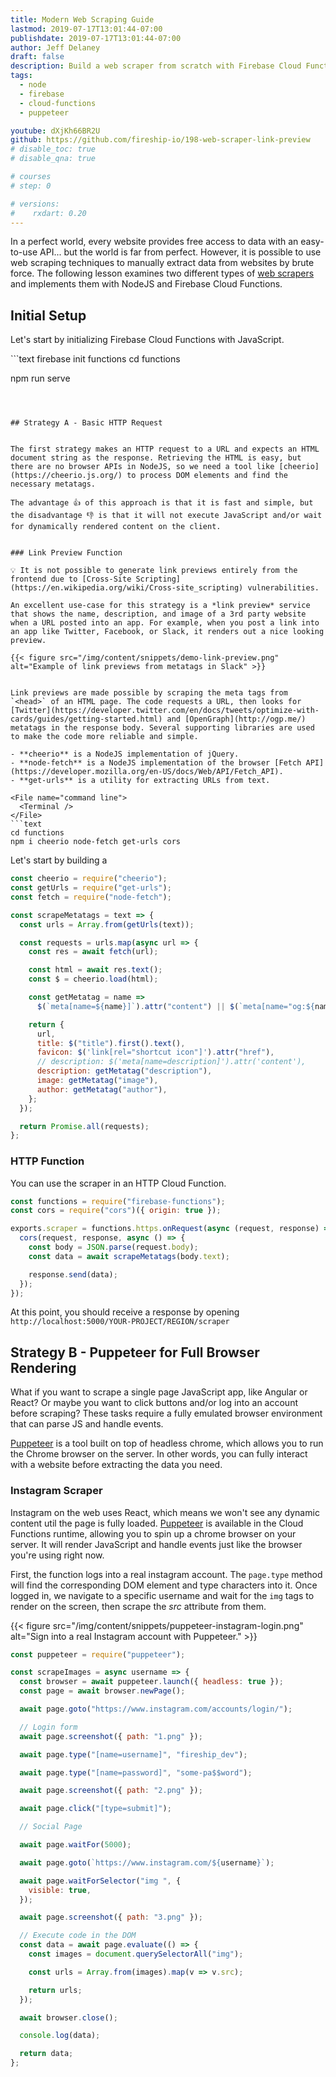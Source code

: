 ```yaml
---
title: Modern Web Scraping Guide
lastmod: 2019-07-17T13:01:44-07:00
publishdate: 2019-07-17T13:01:44-07:00
author: Jeff Delaney
draft: false
description: Build a web scraper from scratch with Firebase Cloud Functions, Puppeteer, and NodeJS
tags:
  - node
  - firebase
  - cloud-functions
  - puppeteer

youtube: dXjKh66BR2U
github: https://github.com/fireship-io/198-web-scraper-link-preview
# disable_toc: true
# disable_qna: true

# courses
# step: 0

# versions:
#    rxdart: 0.20
---
```


In a perfect world, every website provides free access to data with an easy-to-use API... but the world is far from perfect. However, it is possible to use web scraping techniques to manually extract data from websites by brute force. The following lesson examines two different types of [web scrapers](https://en.wikipedia.org/wiki/Web_scraping) and implements them with NodeJS and Firebase Cloud Functions.

## Initial Setup

Let's start by initializing Firebase Cloud Functions with JavaScript.

<File name="command line">
  <Terminal />
</File>
```text
firebase init functions
cd functions

npm run serve

````



## Strategy A - Basic HTTP Request


The first strategy makes an HTTP request to a URL and expects an HTML document string as the response. Retrieving the HTML is easy, but there are no browser APIs in NodeJS, so we need a tool like [cheerio](https://cheerio.js.org/) to process DOM elements and find the necessary metatags.

The advantage 👍 of this approach is that it is fast and simple, but the disadvantage 👎 is that it will not execute JavaScript and/or wait for dynamically rendered content on the client.


### Link Preview Function

💡 It is not possible to generate link previews entirely from the frontend due to [Cross-Site Scripting](https://en.wikipedia.org/wiki/Cross-site_scripting) vulnerabilities.

An excellent use-case for this strategy is a *link preview* service that shows the name, description, and image of a 3rd party website when a URL posted into an app. For example, when you post a link into an app like Twitter, Facebook, or Slack, it renders out a nice looking preview.

{{< figure src="/img/content/snippets/demo-link-preview.png" alt="Example of link previews from metatags in Slack" >}}


Link previews are made possible by scraping the meta tags from `<head>` of an HTML page. The code requests a URL, then looks for [Twitter](https://developer.twitter.com/en/docs/tweets/optimize-with-cards/guides/getting-started.html) and [OpenGraph](http://ogp.me/) metatags in the response body. Several supporting libraries are used to make the code more reliable and simple.

- **cheerio** is a NodeJS implementation of jQuery.
- **node-fetch** is a NodeJS implementation of the browser [Fetch API](https://developer.mozilla.org/en-US/docs/Web/API/Fetch_API).
- **get-urls** is a utility for extracting URLs from text.

<File name="command line">
  <Terminal />
</File>
```text
cd functions
npm i cheerio node-fetch get-urls cors
````

Let's start by building a

<File name="functions/index.js">
  <JavaScript />
</File>

```js
const cheerio = require("cheerio");
const getUrls = require("get-urls");
const fetch = require("node-fetch");

const scrapeMetatags = text => {
  const urls = Array.from(getUrls(text));

  const requests = urls.map(async url => {
    const res = await fetch(url);

    const html = await res.text();
    const $ = cheerio.load(html);

    const getMetatag = name =>
      $(`meta[name=${name}]`).attr("content") || $(`meta[name="og:${name}"]`).attr("content") || $(`meta[name="twitter:${name}"]`).attr("content");

    return {
      url,
      title: $("title").first().text(),
      favicon: $('link[rel="shortcut icon"]').attr("href"),
      // description: $('meta[name=description]').attr('content'),
      description: getMetatag("description"),
      image: getMetatag("image"),
      author: getMetatag("author"),
    };
  });

  return Promise.all(requests);
};
```

### HTTP Function

You can use the scraper in an HTTP Cloud Function.

<File name="functions/index.js">
  <JavaScript />
</File>

```js
const functions = require("firebase-functions");
const cors = require("cors")({ origin: true });

exports.scraper = functions.https.onRequest(async (request, response) => {
  cors(request, response, async () => {
    const body = JSON.parse(request.body);
    const data = await scrapeMetatags(body.text);

    response.send(data);
  });
});
```

At this point, you should receive a response by opening `http://localhost:5000/YOUR-PROJECT/REGION/scraper`

## Strategy B - Puppeteer for Full Browser Rendering

What if you want to scrape a single page JavaScript app, like Angular or React? Or maybe you want to click buttons and/or log into an account before scraping? These tasks require a fully emulated browser environment that can parse JS and handle events.

[Puppeteer](https://github.com/GoogleChrome/puppeteer) is a tool built on top of headless chrome, which allows you to run the Chrome browser on the server. In other words, you can fully interact with a website before extracting the data you need.

### Instagram Scraper

Instagram on the web uses React, which means we won't see any dynamic content util the page is fully loaded. [Puppeteer](https://try-puppeteer.appspot.com/) is available in the Cloud Functions runtime, allowing you to spin up a chrome browser on your server. It will render JavaScript and handle events just like the browser you're using right now.

First, the function logs into a real instagram account. The `page.type` method will find the corresponding DOM element and type characters into it. Once logged in, we navigate to a specific username and wait for the `img` tags to render on the screen, then scrape the _src_ attribute from them.

{{< figure src="/img/content/snippets/puppeteer-instagram-login.png" alt="Sign into a real Instagram account with Puppeteer." >}}

<File name="index.js">
  <JavaScript />
</File>

```js
const puppeteer = require("puppeteer");

const scrapeImages = async username => {
  const browser = await puppeteer.launch({ headless: true });
  const page = await browser.newPage();

  await page.goto("https://www.instagram.com/accounts/login/");

  // Login form
  await page.screenshot({ path: "1.png" });

  await page.type("[name=username]", "fireship_dev");

  await page.type("[name=password]", "some-pa$$word");

  await page.screenshot({ path: "2.png" });

  await page.click("[type=submit]");

  // Social Page

  await page.waitFor(5000);

  await page.goto(`https://www.instagram.com/${username}`);

  await page.waitForSelector("img ", {
    visible: true,
  });

  await page.screenshot({ path: "3.png" });

  // Execute code in the DOM
  const data = await page.evaluate(() => {
    const images = document.querySelectorAll("img");

    const urls = Array.from(images).map(v => v.src);

    return urls;
  });

  await browser.close();

  console.log(data);

  return data;
};
```
